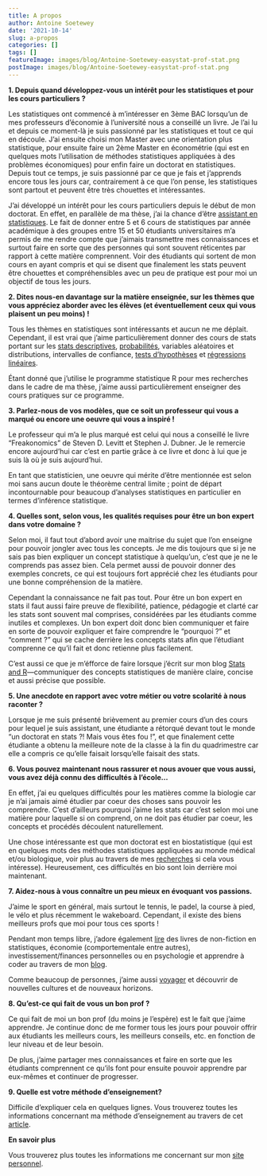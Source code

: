 ```yaml
---
title: A propos
author: Antoine Soetewey
date: '2021-10-14'
slug: a-propos
categories: []
tags: []
featureImage: images/blog/Antoine-Soetewey-easystat-prof-stat.png
postImage: images/blog/Antoine-Soetewey-easystat-prof-stat.png
---
```


**1. Depuis quand développez-vous un intérêt pour les statistiques et pour les cours particuliers ?**

Les statistiques ont commencé à m'intéresser en 3ème BAC lorsqu'un de mes professeurs d'économie à l'université nous a conseillé un livre. Je l'ai lu et depuis ce moment-là je suis passionné par les statistiques et tout ce qui en découle. J'ai ensuite choisi mon Master avec une orientation plus statistique, pour ensuite faire un 2ème Master en économétrie (qui est en quelques mots l'utilisation de méthodes statistiques appliquées à des problèmes économiques) pour enfin faire un doctorat en statistiques. Depuis tout ce temps, je suis passionné par ce que je fais et j'apprends encore tous les jours car, contrairement à ce que l'on pense, les statistiques sont partout et peuvent être très chouettes et intéressantes.

J'ai développé un intérêt pour les cours particuliers depuis le début de mon doctorat. En effet, en parallèle de ma thèse, j'ai la chance d'être [assistant en statistiques](https://antoinesoetewey.com/teaching/). Le fait de donner entre 5 et 6 cours de statistiques par année académique à des groupes entre 15 et 50 étudiants universitaires m'a permis de me rendre compte que j'aimais transmettre mes connaissances et surtout faire en sorte que des personnes qui sont souvent réticentes par rapport à cette matière comprennent. Voir des étudiants qui sortent de mon cours en ayant compris et qui se disent que finalement les stats peuvent être chouettes et compréhensibles avec un peu de pratique est pour moi un objectif de tous les jours.

**2. Dites nous-en davantage sur la matière enseignée, sur les thèmes que vous appréciez aborder avec les élèves (et éventuellement ceux qui vous plaisent un peu moins) !**

Tous les thèmes en statistiques sont intéressants et aucun ne me déplait. Cependant, il est vrai que j'aime particulièrement donner des cours de stats portant sur les [stats descriptives](https://statsandr.com/blog/descriptive-statistics-in-r/), [probabilités](https://statsandr.com/blog/the-9-concepts-and-formulas-in-probability-that-every-data-scientist-should-know/), variables aléatoires et distributions, intervalles de confiance, [tests d'hypothèses](https://statsandr.com/blog/hypothesis-test-by-hand/) et [régressions linéaires](https://statsandr.com/blog/multiple-linear-regression-made-simple/).

Étant donné que j'utilise le programme statistique R pour mes recherches dans le cadre de ma thèse, j'aime aussi particulièrement enseigner des cours pratiques sur ce programme.

**3. Parlez-nous de vos modèles, que ce soit un professeur qui vous a marqué ou encore une oeuvre qui vous a inspiré !**

Le professeur qui m'a le plus marqué est celui qui nous a conseillé le livre "Freakonomics" de Steven D. Levitt et Stephen J. Dubner. Je le remercie encore aujourd'hui car c'est en partie grâce à ce livre et donc à lui que je suis là où je suis aujourd'hui.

En tant que statisticien, une oeuvre qui mérite d'être mentionnée est selon moi sans aucun doute le théorème central limite ; point de départ incontournable pour beaucoup d'analyses statistiques en particulier en termes d'inférence statistique.

**4. Quelles sont, selon vous, les qualités requises pour être un bon expert dans votre domaine ?**

Selon moi, il faut tout d'abord avoir une maitrise du sujet que l'on enseigne pour pouvoir jongler avec tous les concepts. Je me dis toujours que si je ne sais pas bien expliquer un concept statistique à quelqu'un, c'est que je ne le comprends pas assez bien. Cela permet aussi de pouvoir donner des exemples concrets, ce qui est toujours fort apprécié chez les étudiants pour une bonne compréhension de la matière.

Cependant la connaissance ne fait pas tout. Pour être un bon expert en stats il faut aussi faire preuve de flexibilité, patience, pédagogie et clarté car les stats sont souvent mal comprises, considérées par les étudiants comme inutiles et complexes. Un bon expert doit donc bien communiquer et faire en sorte de pouvoir expliquer et faire comprendre le "pourquoi ?" et "comment ?" qui se cache derrière les concepts stats afin que l'étudiant comprenne ce qu'il fait et donc retienne plus facilement.

C'est aussi ce que je m'éfforce de faire lorsque j'écrit sur mon blog [Stats and R](https://statsandr.com/)---communiquer des concepts statistiques de manière claire, concise et aussi précise que possible.

**5. Une anecdote en rapport avec votre métier ou votre scolarité à nous raconter ?**

Lorsque je me suis présenté brièvement au premier cours d'un des cours pour lequel je suis assistant, une étudiante a rétorqué devant tout le monde "un doctorat en stats ?! Mais vous êtes fou !", et que finalement cette étudiante a obtenu la meilleure note de la classe à la fin du quadrimestre car elle a compris ce qu'elle faisait lorsqu'elle faisait des stats.

**6. Vous pouvez maintenant nous rassurer et nous avouer que vous aussi, vous avez déjà connu des difficultés à l'école...**

En effet, j'ai eu quelques difficultés pour les matières comme la biologie car je n'ai jamais aimé étudier par coeur des choses sans pouvoir les comprendre. C'est d'ailleurs pourquoi j'aime les stats car c'est selon moi une matière pour laquelle si on comprend, on ne doit pas étudier par coeur, les concepts et procédés découlent naturellement.

Une chose intéressante est que mon doctorat est en biostatistique (qui est en quelques mots des méthodes statistiques appliquées au monde médical et/ou biologique, voir plus au travers de mes [recherches](https://antoinesoetewey.com/research/) si cela vous intéresse). Heureusement, ces difficultés en bio sont loin derrière moi maintenant.

**7. Aidez-nous à vous connaître un peu mieux en évoquant vos passions.**

J'aime le sport en général, mais surtout le tennis, le padel, la course à pied, le vélo et plus récemment le wakeboard. Cependant, il existe des biens meilleurs profs que moi pour tous ces sports !

Pendant mon temps libre, j'adore également [lire](https://antoinesoetewey.com/files/booklist.html) des livres de non-fiction en statistiques, économie (comportementale entre autres), investissement/finances personnelles ou en psychologie et apprendre à coder au travers de mon [blog](https://statsandr.com/).

Comme beaucoup de personnes, j'aime aussi [voyager](https://antoinesoetewey.com/files/visited-places.html) et découvrir de nouvelles cultures et de nouveaux horizons.

**8. Qu'est-ce qui fait de vous un bon prof ?**

Ce qui fait de moi un bon prof (du moins je l'espère) est le fait que j'aime apprendre. Je continue donc de me former tous les jours pour pouvoir offrir aux étudiants les meilleurs cours, les meilleurs conseils, etc. en fonction de leur niveau et de leur besoin.

De plus, j'aime partager mes connaissances et faire en sorte que les étudiants comprennent ce qu'ils font pour ensuite pouvoir apprendre par eux-mêmes et continuer de progresser.

**9. Quelle est votre méthode d'enseignement?**

Difficile d'expliquer cela en quelques lignes. Vous trouverez toutes les informations concernant ma méthode d'enseignement au travers de cet [article](/blog/methode-enseignement/).

**En savoir plus**

Vous trouverez plus toutes les informations me concernant sur mon [site personnel](https://antoinesoetewey.com/).